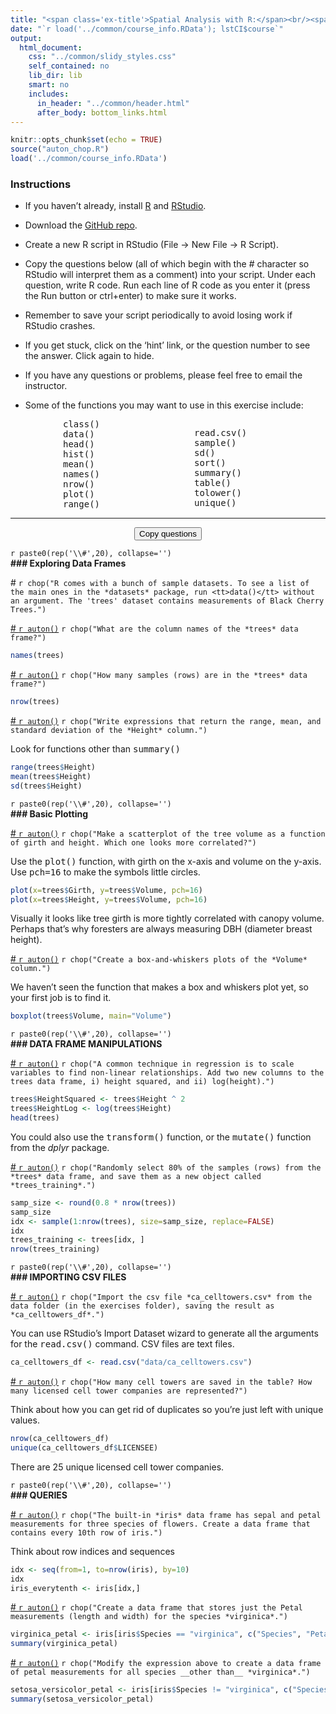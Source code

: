 ```yaml
---
title: "<span class='ex-title'>Spatial Analysis with R:</span><br/><span class='ex-subtitle'>Exercise 5: Working with Data Frames</span>"
date: "`r load('../common/course_info.RData'); lstCI$course`"
output: 
  html_document: 
    css: "../common/slidy_styles.css"
    self_contained: no
    lib_dir: lib
    smart: no
    includes:
      in_header: "../common/header.html"
      after_body: bottom_links.html
---
```


```r
knitr::opts_chunk$set(echo = TRUE)
source("auton_chop.R")
load('../common/course_info.RData')
```

### Instructions

- If you haven't already, install [R](https://cran.r-project.org/) and [RStudio](https://www.rstudio.com/products/rstudio/download/). 

- Download the <a href="`r lstCI$githubrepo`" target="_blank">GitHub repo</a>. 

- Create a new R script in RStudio (File &rarr; New File &rarr; R Script). 

- Copy the questions below (all of which begin with the _#_ character so RStudio will interpret them as a comment) into your script. Under each question, write R code. Run each line of R code as you enter it (press the Run button or ctrl+enter) to make sure it works.

- Remember to save your script periodically to avoid losing work if RStudio crashes.

- If you get stuck, click on the 'hint' link, or the question number to see the answer. Click again to hide.

- If you have any questions or problems, please feel free to email the instructor.

- Some of the functions you may want to use in this exercise include:

<div style="width:410px; margin-left:6em;">
<div style="width:200px;font-family:monospace;float:right;">
read.csv()  
sample()  
sd()  
sort()    
summary()  
table()  
tolower()  
unique()  
</div>

<div style="width:200px; font-family:monospace;">
class()  
data()  
head()  
hist()  
mean()  
names()  
nrow()  
plot()  
range()  
</div>
</div>

<hr class="hrdivider">
<div style="text-align:center"><button onclick="CopyToClipboard('qtn_div');return false;">Copy questions</button></div>

<div id="qtn_div">

`r paste0(rep('\\#',20), collapse='')`  
__\#\#\# Exploring Data Frames__

\# `r chop("R comes with a bunch of sample datasets. To see a list of the main ones in the *datasets* package, run <tt>data()</tt> without an argument. The 'trees' dataset contains measurements of Black Cherry Trees.")`

<a id="qtn_supikf" href="#" class="showhidelink" onclick="showHide('supikf');return false;">\# `r auton()`</a> `r chop("What are the column names of the *trees* data frame?")`  

<div id="supikf" class="answer-code">
```r
names(trees)
```
</div>

<a id="qtn_mpmcru" href="#" class="showhidelink" onclick="showHide('mpmcru');return false;">\# `r auton()`</a> `r chop("How many samples (rows) are in the *trees* data frame?")`  

<div id="mpmcru" class="answer-code">
```r
nrow(trees)
```
</div>

<a id="qtn_cukbok" href="#" class="showhidelink" onclick="showHide('cukbok');return false;">\# `r auton()`</a> `r chop("Write expressions that return the range, mean, and standard deviation of the *Height* column.")` <a href="#" class="showhidehint" onclick="showHide('tjquew');return false;"></a>  

<div id="tjquew" class="hint">Look for functions other than <tt>summary()</tt></div>

<div id="cukbok" class="answer-code">
```r
range(trees$Height)
mean(trees$Height)
sd(trees$Height)
```
</div>

`r paste0(rep('\\#',20), collapse='')`  
__\#\#\# Basic Plotting__

<a id="qtn_sfgkcj" href="#" class="showhidelink" onclick="showHide('sfgkcj');return false;">\# `r auton()`</a> `r chop("Make a scatterplot of the tree volume as a function of girth and height. Which one looks more correlated?")` <a href="#" class="showhidehint" onclick="showHide('apzwtt');return false;"></a>  

<div id="apzwtt" class="hint">Use the <tt>plot()</tt> function, with girth on the x-axis and volume on the y-axis. Use <tt>pch=16</tt> to make the symbols little circles.</div>

<div id="sfgkcj" class="answer-code">
```r
plot(x=trees$Girth, y=trees$Volume, pch=16)
plot(x=trees$Height, y=trees$Volume, pch=16)
```

Visually it looks like tree girth is more tightly correlated with canopy volume. Perhaps that's why foresters are always measuring DBH (diameter breast height).

</div>

<a id="qtn_kfailp" href="#" class="showhidelink" onclick="showHide('kfailp');return false;">\# `r auton()`</a> `r chop("Create a box-and-whiskers plots of the *Volume* column.")` <a href="#" class="showhidehint" onclick="showHide('boqdjo');return false;"></a>  

<div id="boqdjo" class="hint">We haven't seen the function that makes a box and whiskers plot yet, so your first job is to find it.</div>  

<div id="kfailp" class="answer-code">
```r
boxplot(trees$Volume, main="Volume")
```
</div>

`r paste0(rep('\\#',20), collapse='')`  
__\#\#\# DATA FRAME MANIPULATIONS__

<a id="qtn_eblhoo" href="#" class="showhidelink" onclick="showHide('eblhoo');return false;">\# `r auton()`</a> `r chop("A common technique in regression is to scale variables to find non-linear relationships. Add two new columns to the trees data frame, i) height squared, and ii) log(height).")`  

<div id="eblhoo" class="answer-code">
```r
trees$HeightSquared <- trees$Height ^ 2
trees$HeightLog <- log(trees$Height)
head(trees)
```

You could also use the <tt>transform()</tt> function, or the <tt>mutate()</tt> function from the *dplyr* package.

</div>

<a id="qtn_lqavvi" href="#" class="showhidelink" onclick="showHide('lqavvi');return false;">\# `r auton()`</a> `r chop("Randomly select 80% of the samples (rows) from the *trees* data frame, and save them as a new object called *trees_training*.")`   

<div id="lqavvi" class="answer-code">
```r
samp_size <- round(0.8 * nrow(trees))
samp_size
idx <- sample(1:nrow(trees), size=samp_size, replace=FALSE)
idx
trees_training <- trees[idx, ]
nrow(trees_training)
```
</div>

`r paste0(rep('\\#',20), collapse='')`  
__\#\#\# IMPORTING CSV FILES__

<a id="qtn_lykudu" href="#" class="showhidelink" onclick="showHide('lykudu');return false;">\# `r auton()`</a> `r chop("Import the csv file *ca_celltowers.csv* from the data folder (in the exercises folder), saving the result as *ca_celltowers_df*.")` <a href="#" class="showhidehint" onclick="showHide('wixins');return false;"></a>  

<div id="wixins" class="hint">You can use RStudio's Import Dataset wizard to generate all the arguments for the <tt>read.csv()</tt> command. CSV files are text files.</div>
  
<div id="lykudu" class="answer-code">
```r
ca_celltowers_df <- read.csv("data/ca_celltowers.csv")
```
</div>

<a id="qtn_oytxly" href="#" class="showhidelink" onclick="showHide('oytxly');return false;">\# `r auton()`</a> `r chop("How many cell towers are saved in the table? How many licensed cell tower companies are represented?")` <a href="#" class="showhidehint" onclick="showHide('mpzfto');return false;"></a>  

<div id="mpzfto" class="hint">Think about how you can get rid of duplicates so you're just left with unique values.</div>
  

<div id="oytxly" class="answer-code">
```r
nrow(ca_celltowers_df)
unique(ca_celltowers_df$LICENSEE)
```

There are 25 unique licensed cell tower companies.

</div>

`r paste0(rep('\\#',20), collapse='')`  
__\#\#\# QUERIES__

<a id="qtn_reemfy" href="#" class="showhidelink" onclick="showHide('reemfy');return false;">\# `r auton()`</a> `r chop("The built-in *iris* data frame has sepal and petal measurements for three species of flowers. Create a data frame that contains every 10th row of iris.")` <a href="#" class="showhidehint" onclick="showHide('faieao');return false;"></a>  

<div id="faieao" class="hint">Think about row indices and sequences</div>

<div id="reemfy" class="answer-code">
```r
idx <- seq(from=1, to=nrow(iris), by=10)
idx
iris_everytenth <- iris[idx,]
```
</div>

<a id="qtn_itfzam" href="#" class="showhidelink" onclick="showHide('itfzam');return false;">\# `r auton()`</a> `r chop("Create a data frame that stores just the Petal measurements (length and width) for the species *virginica*.")`  

<div id="itfzam" class="answer-code">
```r
virginica_petal <- iris[iris$Species == "virginica", c("Species", "Petal.Length", "Petal.Width")]
summary(virginica_petal)
```
</div>


<a id="qtn_wxkxmg" href="#" class="showhidelink" onclick="showHide('wxkxmg');return false;">\# `r auton()`</a> `r chop("Modify the expression above to create a data frame of petal measurements for all species __other than__ *virginica*.")`  

<div id="wxkxmg" class="answer-code">
```r
setosa_versicolor_petal <- iris[iris$Species != "virginica", c("Species", "Petal.Length", "Petal.Width")]
summary(setosa_versicolor_petal)
```
</div>

</div><!-- end questions -->



